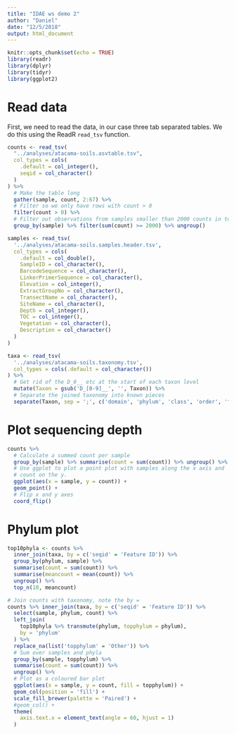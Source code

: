 ```yaml
---
title: "IDAE ws demo 2"
author: "Daniel"
date: "12/5/2018"
output: html_document
---
```


```r
knitr::opts_chunk$set(echo = TRUE)
library(readr)
library(dplyr)
library(tidyr)
library(ggplot2)
```

# Read data

First, we need to read the data, in our case three tab separated tables.
We do this using the ReadR `read_tsv` function.

```r
counts <- read_tsv(
  "../analyses/atacama-soils.asvtable.tsv",
  col_types = cols(
    .default = col_integer(),
    seqid = col_character()
  )
) %>%
  # Make the table long
  gather(sample, count, 2:67) %>%
  # Filter so we only have rows with count > 0
  filter(count > 0) %>%
  # Filter out observations from samples smaller than 2000 counts in total
  group_by(sample) %>% filter(sum(count) >= 2000) %>% ungroup()

samples <- read_tsv(
  '../analyses/atacama-soils.samples.header.tsv',
  col_types = cols(
    .default = col_double(),
    SampleID = col_character(),
    BarcodeSequence = col_character(),
    LinkerPrimerSequence = col_character(),
    Elevation = col_integer(),
    ExtractGroupNo = col_character(),
    TransectName = col_character(),
    SiteName = col_character(),
    Depth = col_integer(),
    TOC = col_integer(),
    Vegetation = col_character(),
    Description = col_character()
  )
)

taxa <- read_tsv(
  '../analyses/atacama-soils.taxonomy.tsv',
  col_types = cols(.default = col_character())
) %>%
  # Get rid of the D_0__ etc at the start of each taxon level
  mutate(Taxon = gsub('D_[0-9]__', '', Taxon)) %>%
  # Separate the joined taxonomy into known pieces
  separate(Taxon, sep = ';', c('domain', 'phylum', 'class', 'order', 'family', 'genus'), fill = 'right', extra = 'drop')
```

# Plot sequencing depth

```r
counts %>% 
  # Calculate a summed count per sample
  group_by(sample) %>% summarise(count = sum(count)) %>% ungroup() %>%
  # Use ggplot to plot a point plot with samples along the x axis and
  # count on the y.
  ggplot(aes(x = sample, y = count)) +
  geom_point() +
  # Flip x and y axes
  coord_flip()
```

# Phylum plot

```r
top10phyla <- counts %>%
  inner_join(taxa, by = c('seqid' = 'Feature ID')) %>%
  group_by(phylum, sample) %>%
  summarise(count = sum(count)) %>%
  summarise(meancount = mean(count)) %>%
  ungroup() %>%
  top_n(10, meancount)
```

```r
# Join counts with taxonomy, note the by =
counts %>% inner_join(taxa, by = c('seqid' = 'Feature ID')) %>%
  select(sample, phylum, count) %>%
  left_join(
    top10phyla %>% transmute(phylum, topphylum = phylum), 
    by = 'phylum'
  ) %>%
  replace_na(list('topphylum' = 'Other')) %>%
  # Sum over samples and phyla
  group_by(sample, topphylum) %>% 
  summarise(count = sum(count)) %>% 
  ungroup() %>%
  # Plot as a coloured bar plot
  ggplot(aes(x = sample, y = count, fill = topphylum)) +
  geom_col(position = 'fill') +
  scale_fill_brewer(palette = 'Paired') +
  #geom_col() +
  theme(
    axis.text.x = element_text(angle = 60, hjust = 1)
  )
```

